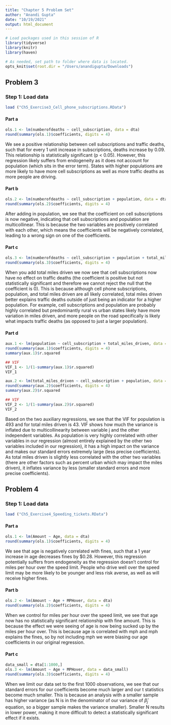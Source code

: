 ```yaml
---
title: "Chapter 5 Problem Set"
author: "Anandi Gupta"
date: "10/19/2021"
output: html_document
---
```


```r
# Load packages used in this session of R
library(tidyverse)
library(knitr)
library(haven)

# As needed, set path to folder where data is located.
opts_knit$set(root.dir = "/Users/anandigupta/Downloads")
```


## Problem 3

### Step 1: Load data

```r
load ("Ch5_Exercise3_Cell_phone_subscriptions.RData")
```




#### Part a

```r
ols.1 <- lm(numberofdeaths ~ cell_subscription, data = dta)
round(summary(ols.1)$coefficients, digits = 4)
```

We see a positive relationship between cell subscriptions and traffic deaths, such that for every 1 unit increase in subscriptions, deaths increase by 0.09. This relationship is statistically significant (p < 0.05). However, this regression likely suffers from endogeneity as it does not account for population (which sits in the error term). States with higher populations are more likely to have more cell subscriptions as well as more traffic deaths as more people are driving.


#### Part b

```r
ols.2 <- lm(numberofdeaths ~ cell_subscription + population, data = dta)
round(summary(ols.2)$coefficients, digits = 4)
```

After adding in population, we see that the coefficient on cell subscriptions is now negative, indicating that cell subscriptions and population are multicollinear. This is because the two variables are positively correlated with each other, which means the coefficients will be negatively correlated, leading to a wrong sign on one of the coefficients.

#### Part c

```r
ols.3 <- lm(numberofdeaths ~ cell_subscription + population + total_miles_driven, data = dta)
round(summary(ols.3)$coefficients, digits = 4)
```

When you add total miles driven we now see that cell subscriptions now have no effect on traffic deaths (the coefficient is positive but not statistically significant and therefore we cannot reject the null that the coefficient is 0). This is because although cell phone subscriptions, population, and total miles driven are all likely correlated, total miles driven better explains traffic deaths outside of just being an indicator for a higher population. For example, cell subscriptions and population are probably highly correlated but predominantly rural vs urban states likely have more variation in miles driven, and more people on the road specifically is likely what impacts traffic deaths (as opposed to just a larger population). 

#### Part d

```r
aux.1 <- lm(population ~ cell_subscription + total_miles_driven, data = dta)
round(summary(aux.1)$coefficients, digits = 4)
summary(aux.1)$r.squared
```

```r
## VIF
VIF_1 <- 1/(1-summary(aux.1)$r.squared)
VIF_1
```


```r
aux.2 <- lm(total_miles_driven ~ cell_subscription + population, data = dta)
round(summary(aux.2)$coefficients, digits = 4)
summary(aux.2)$r.squared
```

```r
## VIF
VIF_2 <- 1/(1-summary(aux.2)$r.squared)
VIF_2
```

Based on the two auxiliary regressions, we see that the VIF for population is 493 and for total miles driven is 43. VIF shows how much the variance is inflated due to multicollinearity between variable j and the other independent variables. As population is very highly correlated with other variables in our regression (almost entirely explained by the other two variables included in our regression), it has a high impact on the variance and makes our standard errors extremely large (less precise coefficients). As total miles driven is slightly less correlated with the other two variables (there are other factors such as percent urban which may impact the miles driven), it inflates variance by less (smaller standard errors and more precise coefficients).

## Problem 4

### Step 1: Load data

```r
load ("Ch5_Exercise4_Speeding_tickets.RData")
```

#### Part a

```r
ols.1 <- lm(Amount ~ Age, data = dta)
round(summary(ols.1)$coefficients, digits = 4)
```

We see that age is negatively correlated with fines, such that a 1 year increase in age decreases fines by $0.28. However, this regression potentially suffers from endogeneity as the regression doesn't control for miles per hour over the speed limit. People who drive well over the speed limit may be more likely to be younger and less risk averse, as well as will receive higher fines.


#### Part b

```r
ols.2 <- lm(Amount ~ Age + MPHover, data = dta)
round(summary(ols.2)$coefficients, digits = 4)
```

When we control for miles per hour over the speed limit, we see that age now has no statistically significant relationship with fine amount. This is because the effect we were seeing of age is now being sucked up by the miles per hour over. This is because age is correlated with mph and mph explains the fines, so by not including mph we were biasing our age coefficients in our original regression. 


#### Part c

```r
data_small = dta[1:1000,]
ols.3 <- lm(Amount ~ Age + MPHover, data = data_small)
round(summary(ols.3)$coefficients, digits = 4)
```


When we limit our data set to the first 1000 observations, we see that our standard errors for our coefficients become much larger and our t statistics become much smaller. This is because an analysis with a smaller sample has higher variance (as N is in the denominator of our variance of $\hat\beta_{j}$ equation, so a bigger sample makes the variance smaller). Smaller N results in lower power, making it more difficult to detect a statistically significant effect if it exists.